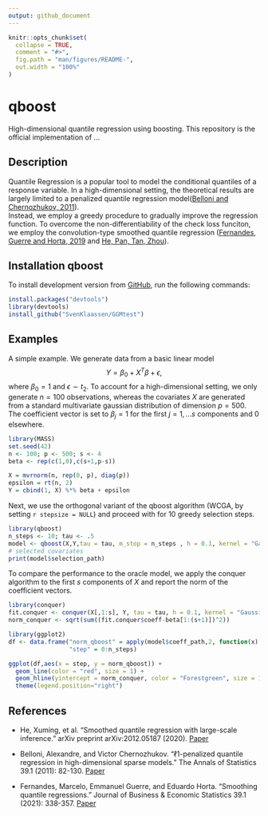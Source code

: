 ```yaml
---
output: github_document
---
```


<!-- README.md is generated from README.Rmd. Please edit that file -->

```r
knitr::opts_chunk$set(
  collapse = TRUE,
  comment = "#>",
  fig.path = "man/figures/README-",
  out.width = "100%"
)
```

# qboost

<!-- badges: start -->
<!-- badges: end -->

High-dimensional quantile regression using boosting. This repository is the official implementation of ...

## Description

Quantile Regression is a popular tool to model the conditional quantiles of a response variable. In a high-dimensional setting, the theoretical results are largely limited to a penalized quantile regression model([Belloni and Chernozhukov, 2011](https://projecteuclid.org/journals/annals-of-statistics/volume-39/issue-1/%e2%84%931-penalized-quantile-regression-in-high-dimensional-sparse-models/10.1214/10-AOS827.full)).<br />
Instead, we employ a greedy procedure to gradually improve the regression function. To overcome the non-differentiability of the check loss funciton, we employ the convolution-type smoothed quantile regression ([Fernandes, Guerre and Horta, 2019](https://www.tandfonline.com/doi/abs/10.1080/07350015.2019.1660177?journalCode=ubes20) and [He, Pan, Tan, Zhou](https://arxiv.org/abs/2012.05187)). 

## Installation qboost

To install development version from [GitHub](https://github.com/), run the following commands:

``` r
install.packages("devtools")
library(devtools)
install_github("SvenKlaassen/GGMtest")
```

## Examples

A simple example. We generate data from a basic linear model 
$$ Y = \beta_0 + X^T\beta +\epsilon,$$
where $\beta_0=1$ and $\epsilon\sim t_2$. To account for a high-dimensional setting, we only generate $n = 100$ observations, whereas the covariates $X$ are generated from a standard multivariate gaussian distribution of dimension $p = 500$. The coefficient vector is set to $\beta_j = 1$ for the first $j = 1,\dots s$ components and $0$ elsewhere. 

```r
library(MASS)
set.seed(42)
n <- 100; p <- 500; s <- 4
beta <- rep(c(1,0),c(s+1,p-s))

X = mvrnorm(n, rep(0, p), diag(p))
epsilon = rt(n, 2)
Y = cbind(1, X) %*% beta + epsilon
```

Next, we use the orthogonal variant of the qboost algorithm (WCGA, by setting `r stepsize = NULL`) and proceed with for $10$ greedy selection steps.


```r
library(qboost)
n_steps <- 10; tau <- .5
model <- qboost(X,Y,tau = tau, m_stop = n_steps , h = 0.1, kernel = "Gaussian",stepsize = NULL)
# selected covariates
print(model$selection_path)
```

To compare the performance to the oracle model, we apply the conquer algorithm to the first $s$ components of $X$ and report the norm of the coefficient vectors.

```r
library(conquer)
fit.conquer <- conquer(X[,1:s], Y, tau = tau, h = 0.1, kernel = "Gaussian")
norm_conquer <- sqrt(sum((fit.conquer$coeff-beta[1:(s+1)])^2))

library(ggplot2)
df <- data.frame("norm_qboost" = apply(model$coeff_path,2, function(x) sqrt(sum((x-beta)^2))),
                 "step" = 0:n_steps)

ggplot(df,aes(x = step, y = norm_qboost)) +
  geom_line(color = "red", size = 1) + 
  geom_hline(yintercept = norm_conquer, color = "Forestgreen", size = 1) +
  theme(legend.position="right")
```

## References
* He, Xuming, et al. "Smoothed quantile regression with large-scale inference." arXiv preprint arXiv:2012.05187 (2020). [Paper](https://arxiv.org/abs/2012.05187)

* Belloni, Alexandre, and Victor Chernozhukov. "ℓ1-penalized quantile regression in high-dimensional sparse models." The Annals of Statistics 39.1 (2011): 82-130. [Paper](https://projecteuclid.org/journals/annals-of-statistics/volume-39/issue-1/%e2%84%931-penalized-quantile-regression-in-high-dimensional-sparse-models/10.1214/10-AOS827.full)

* Fernandes, Marcelo, Emmanuel Guerre, and Eduardo Horta. "Smoothing quantile regressions." Journal of Business & Economic Statistics 39.1 (2021): 338-357. [Paper](https://www.tandfonline.com/doi/full/10.1080/07350015.2019.1660177?casa_token=bkJ73Q8oXYIAAAAA%3A0g8P9Bb5elGlCBU8_bsuN_oLauFgMfQcojZmI4ERJO1WVD1M5UOw1RLRix7mMxDMMWukfZR-sbE)

